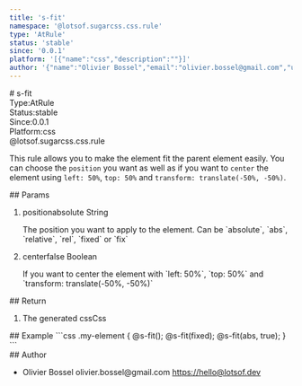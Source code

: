 ```yaml
---
title: 's-fit'
namespace: '@lotsof.sugarcss.css.rule'
type: 'AtRule'
status: 'stable'
since: '0.0.1'
platform: '[{"name":"css","description":""}]'
author: '{"name":"Olivier Bossel","email":"olivier.bossel@gmail.com","url":"https://hello@lotsof.dev"}'
---
```

<div class="docmap-mdx">
# s-fit
<div class="_metas">
<div class="_type"><span class="_type-label">Type:</span><span class="_type-value">AtRule</span></div>
<div class="_status"><span class="_status-label">Status:</span><span class="_status-value -stable">stable</span></div>
<div class="_since"><span class="_since-label">Since:</span><span class="_since-value">0.0.1</span></div>
<div class="_platform"><span class="_platform-label">Platform:</span><span class="_platform-value">css</span></div>
</div>
<div class="_namespace">@lotsof.sugarcss.css.rule</div>
<div class="_description">
<p>This rule allows you to make the element fit the parent element easily.
You can choose the <code>position</code> you want as well as if you want to <code>center</code> the element
using <code>left: 50%</code>, <code>top: 50%</code> and <code>transform: translate(-50%, -50%)</code>.</p>

</div>
<div class="_params">
## Params
<ol class="_list">
<li class="_item">
<span class="_name">position</span><span class="_default">absolute</span> <span class="_type">String</span>
<p class="_description">The position you want to apply to the element&period; Can be &grave;absolute&grave;&comma; &grave;abs&grave;&comma; &grave;relative&grave;&comma; &grave;rel&grave;&comma; &grave;fixed&grave; or &grave;fix&grave;</p>
</li>
<li class="_item">
<span class="_name">center</span><span class="_default">false</span> <span class="_type">Boolean</span>
<p class="_description">If you want to center the element with &grave;left&colon; 50&percnt;&grave;&comma; &grave;top&colon; 50&percnt;&grave; and &grave;transform&colon; translate&lpar;-50&percnt;&comma; -50&percnt;&rpar;&grave;</p>
</li>
</ol>
</div>
<div class="_return">
## Return
<ol class="_list">
<li class="_item">
<span class="_description">The generated css</span><span class="_default"></span><span class="_type">Css</span>
</li>
</ol>
</div>
<div class="_examples">
## Example
```css
.my-element {
     @s-fit();
     @s-fit(fixed);
     @s-fit(abs, true);
}
```
</div>
<div class="_author">
## Author
<ul class="_list">
<li class="_item">
<span class="_name">Olivier Bossel</span>
<span class="_email">olivier.bossel@gmail.com</span>
<a href="https://hello@lotsof.dev" target="_blank" class="_url">https://hello@lotsof.dev</a>
</li>
</ul>
</div>
</div>